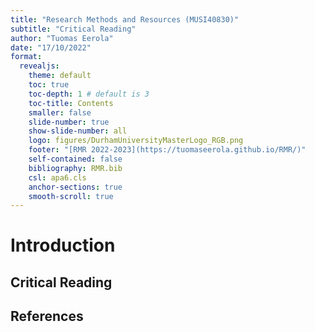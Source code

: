 ```yaml
---
title: "Research Methods and Resources (MUSI40830)"
subtitle: "Critical Reading"
author: "Tuomas Eerola"
date: "17/10/2022"
format: 
  revealjs:
    theme: default
    toc: true
    toc-depth: 1 # default is 3
    toc-title: Contents
    smaller: false
    slide-number: true
    show-slide-number: all
    logo: figures/DurhamUniversityMasterLogo_RGB.png
    footer: "[RMR 2022-2023](https://tuomaseerola.github.io/RMR/)"
    self-contained: false
    bibliography: RMR.bib
    csl: apa6.cls
    anchor-sections: true
    smooth-scroll: true
---
```


# Introduction

## Critical Reading

## References

::: {#refs}
:::
